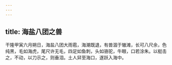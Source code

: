 ```yaml
---
---
---
```

title: 海盐八团之兽
---



干隆甲寅六月朔日，海盐八团大雨雹，海潮既退，有兽涸于辙滩，长可八尺余，色纯黑，毛如海虎，尾尺许无毛，四足如鱼刺，头如骆驼，牛眼，口若涂朱。以梃击之，不动，以刀示之，则垂泪。土人舁至海口，遂跃入海中。
